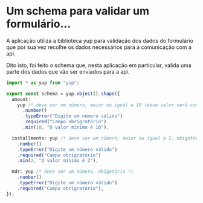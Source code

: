 
<Meta title="Yup/Schema" />

# Um schema para validar um formulário...

<p>
  A aplicação utiliza a biblioteca yup para validação dos dados do formulário
  que por sua vez recolhe os dados necessários para a comunicação com a api.
</p>
<p>
  Dito isto, foi feito o schema que, nesta aplicação em particular, valida uma
  parte dos dados que vão ser enviados para a api.
</p>

```typescript
import * as yup from "yup";

export const schema = yup.object().shape({
  amount:
    yup /* deve ser um número, maior ou igual a 10 (esse valor será convertido para mandar para a api), obigatório */
      .number()
      .typeError("Digite um número válido")
      .required("Campo obrigratório")
      .min(10, "O valor mínimo é 10"),

  installments: yup /* deve ser um número, maior ou igual a 2, obigatório */
    .number()
    .typeError("Digite um número válido")
    .required("Campo obrigratório")
    .min(2, "O valor mínimo é 2"),

  mdr: yup /* deve ser um número, obigatório */
    .number()
    .typeError("Digite um número válido")
    .required("Campo obrigratório"),
});
```
